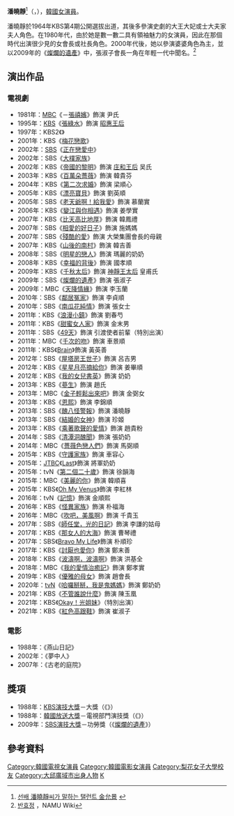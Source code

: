 {{NoteTA
|G1=KO
|G2=KO TV Show
|G3=KO Movie}}
{{藝人
| 姓名     = 潘曉靜
| 類型     = 女演員
| 圖片     = 
| 圖片尺寸 = 
| 圖片簡介 = 
| 原名     = 
| 外文名   = 반효정
| 外文     = ko
| 羅馬拼音 = 
| 英文名   = 
| 綽號     = 
| 其他藝名 = 
| 國籍     = {{KOR}}
| 民族     = 
| 籍貫     = 
| 出生日期 = {{birth date and age|1942|11|27}}
| 出生地點 = {{KOR-JPN}}[[慶尚北道|慶尚北道]][[清道郡|清道郡]]{{link-ko|伊西面|이서면 (청도군)}}
| 逝世日期 = 
| 逝世地點 = 
| 職業     = [[演員|演員]]
| 語言     = 
| 教育程度 = [[梨花女子大學|梨花女子大學]]舞蹈學系
| 宗教信仰 = 
| 配偶     = {{marriage|李相賢|1974年}}
| 兒女     = 兩子
| 父母     = 
| 音樂類型 = 
| 演奏樂器 = 
| 出身地   = 
| 出道作   = 
| 出道日期 = 
| 代表作   = 
| 活躍年代 = 1964年至今
| 唱片公司 = 
| 經紀公司 = 
| 網站     = 
| 相關團體 = 
| 獎項     = 
| IMDb    = 
| 現任成員 = 
| 過往成員 = 
| 音樂專輯 = 
| 電影     = 
| 電視節目 = 
| 舞臺劇   = 
| 書籍     = 
}}
{{Infobox Korean name
| hangul  = 반효정
| hanja   = {{linktext|潘|曉|靜|}}
| rr      = 
| mr      = 
}}
'''潘曉靜'''<ref>[http://newslibrary.naver.com/viewer/index.nhn?articleId=1977102900329205006&editNo=2&printCount=1&publishDate=1977-10-29&officeId=00032&pageNo=5&printNo=9873&publishType=00020  선배 潘曉靜씨가 말하는 탤런트 金允景] {{Wayback|url=http://newslibrary.naver.com/viewer/index.nhn?articleId=1977102900329205006&editNo=2&printCount=1&publishDate=1977-10-29&officeId=00032&pageNo=5&printNo=9873&publishType=00020 |date=20200418082743 }}{{ko}}</ref>（{{lang-ko|'''반효정'''}}，{{bd|1942年|11月27日}}），[[韓國|韓國]][[女演員|女演員]]。

潘曉靜於1964年KBS第4期公開選拔出道，其後多參演史劇的大王大妃或士大夫家夫人角色。在1980年代，由於她是數一數二具有領袖魅力的女演員，因此在那個時代出演很少見的女會長或社長角色。2000年代後，她以參演婆婆角色為主，並以2009年的《[[燦爛的遺產|燦爛的遺產]]》中，張淑子會長一角在年輕一代中聞名。<ref>[https://namu.wiki/w/%EB%B0%98%ED%9A%A8%EC%A0%95 반효정] {{Wayback|url=https://namu.wiki/w/%EB%B0%98%ED%9A%A8%EC%A0%95 |date=20210323221345 }}，NAMU Wiki</ref>

==演出作品==
===電視劇===
*1981年：[[文化廣播公司|MBC]]《{{lk|女人列傳系列|여인열전 시리즈|女人列傳}}－[[張禧嬪_(1981年電視劇)|張禧嬪]]》飾演 尹氏
*1995年：[[韓國放送公社|KBS]]《[[張綠水_(電視劇)|張綠水]]》飾演 [[昭惠王后|昭惠王后]]
*1997年：KBS2《{{link-ko|婚紗 (電視劇)|웨딩드레스 (드라마)|婚紗}}》
*2001年：KBS《[[梅花戀歌|梅花戀歌]]》
*2002年：[[SBS_(韓國)|SBS]]《[[正在戀愛中|正在戀愛中]]》
*2002年：SBS《[[大樸家族|大樸家族]]》
*2002年：KBS《[[帝國的早晨|帝國的黎明]]》飾演 [[庄和王后|庄和王后]] 吴氏
*2003年：KBS《[[百萬朵薔薇|百萬朵薔薇]]》飾演 韓貴芬
*2004年：KBS《[[第二次求婚|第二次求婚]]》飾演 梁順心
*2005年：KBS《[[漂亮寶貝|漂亮寶貝]]》飾演 劉英順
*2005年：SBS《[[老天爺啊！給我愛|老天爺啊！給我愛]]》飾演 慕蘭實
*2006年：KBS《[[變江與你相遇|變江與你相遇]]》飾演 姜學實
*2007年：KBS《[[比天高比地厚|比天高比地厚]]》飾演 韓鳳禮
*2007年：SBS《[[相愛的好日子|相愛的好日子]]》飾演 施媽媽
*2007年：SBS《[[殘酷的愛|殘酷的愛]]》飾演 大榮集團會長的母親
*2007年：KBS《[[山後的南村|山後的南村]]》飾演 韓吉善
*2008年：SBS《[[明星的戀人|明星的戀人]]》飾演 瑪麗的奶奶
*2008年：KBS《[[回家的路_(2009年電視劇)|幸福的背後]]》飾演 國孝順
*2009年：KBS《[[千秋太后_(電視劇)|千秋太后]]》飾演 [[神靜王太后|神靜王太后]] 皇甫氏
*2009年：SBS《[[燦爛的遺產|燦爛的遺產]]》飾演 張淑子
*2009年：MBC《[[創造情緣|天降情緣]]》飾演 李玉蘭
*2010年：SBS《[[鄰居冤家|鄰居冤家]]》飾演 李貞順
*2010年：SBS《[[南瓜花純情|南瓜花純情]]》飾演 張女士 
*2011年：KBS《[[浪漫小鎮|浪漫小鎮]]》飾演 劉春芍
*2011年：KBS《[[我們家的女人們|甜蜜女人家]]》飾演 金末男
*2011年：SBS《[[49天|49天]]》飾演 引渡使者前輩（特別出演）
*2011年：MBC《[[千次的吻|千次的吻]]》飾演 車景順
*2011年：KBS《[[Brain|Brain]]》飾演 黃英善
*2012年：SBS《[[屋塔房王世子|屋塔房王世子]]》飾演 呂吉男
*2012年：KBS《[[星星月亮摘給你|星星月亮摘給你]]》飾演 姜畢順
*2012年：KBS《[[我的女兒書英|我的女兒書英]]》飾演 奶奶
*2013年：KBS《[[蔘生|蔘生]]》飾演 趙氏
*2013年：MBC《[[金子輕鬆出來吧|金子輕鬆出來吧]]》飾演 金弼女
*2013年：KBS《[[恩熙_(電視劇)|恩熙]]》飾演 李錦順
*2013年：SBS《[[醜八怪警報|醜八怪警報]]》飾演 潘曉靜
*2013年：SBS《[[結婚的女神|結婚的女神]]》飾演 珍姬
*2013年：KBS《[[乘著歌聲的愛情|乘著歌聲的愛情]]》飾演 趙貴粉
*2014年：SBS《[[清潭洞醜聞|清潭洞醜聞]]》飾演 張奶奶
*2014年：MBC《[[薔薇色戀人們|薔薇色戀人們]]》飾演 馬弼順
*2015年：KBS《[[守護家族|守護家族]]》飾演 車容心
*2015年：[[JTBC|JTBC]]《[[Last|Last]]》飾演 將軍奶奶
*2015年：tvN《[[第二個二十歲|第二個二十歲]]》飾演 徐韻海
*2015年：MBC《[[美麗的你|美麗的你]]》飾演 韓順喜
*2015年：KBS《[[Oh_My_Venus|Oh My Venus]]》飾演 李紅林
*2016年：tvN《[[記憶_(電視劇)|記憶]]》飾演 金順熙
*2016年：KBS《[[怪異家族|怪異家族]]》飾演 朴福海
*2016年：MBC《[[吹吧，美風啊|吹吧，美風啊]]》飾演 千貴玉
*2017年：SBS《[[師任堂，光的日記|師任堂，光的日記]]》飾演 李謙的姑母
*2017年：KBS《[[那女人的大海|那女人的大海]]》飾演 曹琴禮
*2017年：SBS《[[Bravo_My_Life|Bravo My Life]]》飾演 朴順珍
*2017年：KBS《[[討厭也愛你|討厭也愛你]]》飾演 鄭末善
*2018年：KBS《[[波濤啊，波濤啊|波濤啊，波濤啊]]》飾演 洪基全
*2018年：MBC《[[我的愛情治癒記|我的愛情治癒記]]》飾演 鄭孝實
*2019年：KBS《[[優雅的母女|優雅的母女]]》飾演 趙會長
*2020年：[[tvN|tvN]]《[[哈囉掰掰，我是鬼媽媽|哈囉掰掰，我是鬼媽媽]]》飾演 鄭奶奶
*2021年：KBS《[[不管誰說什麼|不管誰說什麼]]》飾演 陳玉凰
*2021年：KBS《[[Okay！光姐妹|Okay！光姐妹]]》（特別出演）
*2021年：KBS《[[紅色高跟鞋|紅色高跟鞋]]》飾演 崔淑子

===電影===
*1988年：《燕山日記》
*2002年：《夢中人》
*2007年：《古老的庭院》

==獎項==
*1988年：[[KBS演技大獎|KBS演技大獎]]－大獎（《{{lk|土地 (1987年電視劇)|토지 (1987년 드라마)|土地}}》）
*1988年：[[韓國放送大獎|韓國放送大獎]]－電視部門演技獎（《{{lk|土地 (1987年電視劇)|토지 (1987년 드라마)|土地}}》）
*2009年：[[SBS演技大獎|SBS演技大獎]]－功勞獎（《[[燦爛的遺產|燦爛的遺產]]》）

== 參考資料 ==
{{reflist|2}}
{{KBS演技大賞大賞得主}}
{{DEFAULTSORT:Ban Hyo-Jung}}
[[Category:韓國電視女演員|Category:韓國電視女演員]]
[[Category:韓國電影女演員|Category:韓國電影女演員]]
[[Category:梨花女子大學校友|Category:梨花女子大學校友]]
[[Category:大邱廣域市出身人物|Category:大邱廣域市出身人物]]
[[Category:金姓|K]]